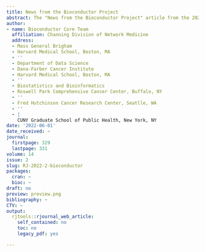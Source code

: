 ```yaml
---
title: News from the Bioconductor Project
abstract: The "News from the Bioconductor Project" article from the 2022-2 issue.
author:
- name: Bioconductor Core Team
  affiliation: Channing Division of Network Medicine
  address:
  - Mass General Brigham
  - Harvard Medical School, Boston, MA
  - ''
  - Department of Data Science
  - Dana-Farber Cancer Institute
  - Harvard Medical School, Boston, MA
  - ''
  - Biostatistics and Bioinformatics
  - Roswell Park Comprehensive Cancer Center, Buffalo, NY
  - ''
  - Fred Hutchinson Cancer Research Center, Seatlle, WA
  - ''
  - |
    CUNY Graduate School of Public Health, New York, NY
date: '2022-06-01'
date_received: ~
journal:
  firstpage: 329
  lastpage: 331
volume: 14
issue: 2
slug: RJ-2022-2-bioconductor
packages:
  cran: ~
  bioc: ~
draft: no
preview: preview.png
bibliography: ~
CTV: ~
output:
  rjtools::rjournal_web_article:
    self_contained: no
    toc: no
    legacy_pdf: yes

---
```

